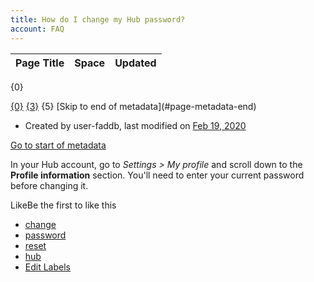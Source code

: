 ```yaml
---
title: How do I change my Hub password?
account: FAQ 
---
```


<table class="aui"> <thead> <tr class="header"> <th class="search-result-title">Page Title</th> <th class="search-result-space">Space</th> <th class="search-result-date">Updated</th> </tr> </thead> </table> <p class="search-result-count">{0}</p> <tr class="search-result"> <td class="search-result-title"><a href="{1}" class="content-type-{2}"><span>{0}</span></a></td> <td class="search-result-space"><a class="space" href="/display/{4}/" title="{3}">{3}</a></td> <td class="search-result-date"><span class="date" title="{6}">{5}</span></td> </tr> [Skip to end of metadata](#page-metadata-end)

*   Created by user-faddb, last modified on [Feb 19, 2020](/pages/diffpagesbyversion.action?pageId=721199&selectedPageVersions=1&selectedPageVersions=2 "Show changes")

[Go to start of metadata](#page-metadata-start)

In your Hub account, go to _Settings > My profile_ and scroll down to the **Profile information** section. You'll need to enter your current password before changing it.

LikeBe the first to like this

*   [change](/label/FAQ/change)
*   [password](/label/FAQ/password)
*   [reset](/label/FAQ/reset)
*   [hub](/label/FAQ/hub)
*   [Edit Labels](# "Edit Labels (Type 'l')")




